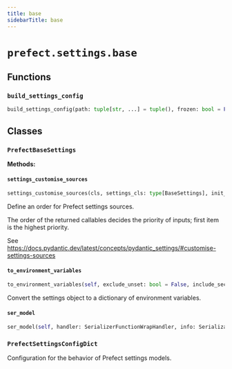 ```yaml
---
title: base
sidebarTitle: base
---
```


# `prefect.settings.base`

## Functions

### `build_settings_config` <sup><a href="https://github.com/prefecthq/prefect/blob/main/src/prefect/settings/base.py#L214" target="_blank"><Icon icon="github" style="width: 14px; height: 14px;" /></a></sup>

```python
build_settings_config(path: tuple[str, ...] = tuple(), frozen: bool = False) -> PrefectSettingsConfigDict
```

## Classes

### `PrefectBaseSettings` <sup><a href="https://github.com/prefecthq/prefect/blob/main/src/prefect/settings/base.py#L31" target="_blank"><Icon icon="github" style="width: 14px; height: 14px;" /></a></sup>

**Methods:**

#### `settings_customise_sources` <sup><a href="https://github.com/prefecthq/prefect/blob/main/src/prefect/settings/base.py#L33" target="_blank"><Icon icon="github" style="width: 14px; height: 14px;" /></a></sup>

```python
settings_customise_sources(cls, settings_cls: type[BaseSettings], init_settings: PydanticBaseSettingsSource, env_settings: PydanticBaseSettingsSource, dotenv_settings: PydanticBaseSettingsSource, file_secret_settings: PydanticBaseSettingsSource) -> tuple[PydanticBaseSettingsSource, ...]
```

Define an order for Prefect settings sources.

The order of the returned callables decides the priority of inputs; first item is the highest priority.

See https://docs.pydantic.dev/latest/concepts/pydantic_settings/#customise-settings-sources


#### `to_environment_variables` <sup><a href="https://github.com/prefecthq/prefect/blob/main/src/prefect/settings/base.py#L91" target="_blank"><Icon icon="github" style="width: 14px; height: 14px;" /></a></sup>

```python
to_environment_variables(self, exclude_unset: bool = False, include_secrets: bool = True, include_aliases: bool = False) -> dict[str, str]
```

Convert the settings object to a dictionary of environment variables.


#### `ser_model` <sup><a href="https://github.com/prefecthq/prefect/blob/main/src/prefect/settings/base.py#L134" target="_blank"><Icon icon="github" style="width: 14px; height: 14px;" /></a></sup>

```python
ser_model(self, handler: SerializerFunctionWrapHandler, info: SerializationInfo) -> Any
```

### `PrefectSettingsConfigDict` <sup><a href="https://github.com/prefecthq/prefect/blob/main/src/prefect/settings/base.py#L179" target="_blank"><Icon icon="github" style="width: 14px; height: 14px;" /></a></sup>


Configuration for the behavior of Prefect settings models.

